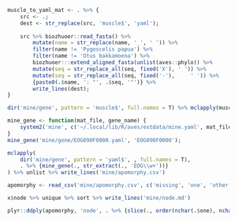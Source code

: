 


```r
muscle_to_yaml_mat <- . %>% {
    src <- .;
    dest <- str_replace(src, 'muscle$', 'yaml');
    
    src %>% biozhuoer::read_fasta() %>%
        mutate(name = str_replace(name, '_', ' ')) %>%
        filter(name != 'Pygoscelis papua') %>%
        filter(name != 'Otus bakkamoena') %>%
        biozhuoer:::extend_aligned_fasta(unlist(aves::phylo)) %>%
        mutate(seq = str_replace_all(seq, fixed('X'), ' ')) %>%
        mutate(seq = str_replace_all(seq, fixed('-'),     ' ')) %>%
        {paste0(.$name, ': "', .$seq, '"')} %>% 
        write_lines(dest);
}

dir('mine/gene', pattern = 'muscle$', full.names = T) %>% mclapply(muscle_to_yaml_mat, mc.cores = 128) -> dev.null;


```


```r
mine_gene <- function(mat_file, gene_name) {
    system2('mine', c('~/.local/lib/R/aves/extdata/mine.yaml', mat_file, gene_name), T);
}
mine_gene('mine/gene/EOG090F0000.yaml', 'EOG090F0000');

mclapply(
    dir('mine/gene', pattern = 'yaml$', , full.names = T),
    . %>% {mine_gene(., str_extract(., 'EOG\\w+'))}
) %>% unlist %>% write_lines('mine/apomorphy.csv')
```



```r
apomorphy <- read_csv('mine/apomorphy.csv', c('missing', 'one', 'other', 'node', 'gene', 'position'), 'dcccci')

x$node %>% unique %>% sort %>% write_lines('mine/node.md')

plyr::ddply(apomorphy, 'node', . %>% {slice(., order(nchar(.$one), nchar(.$other), .$missing)[1])})

```


